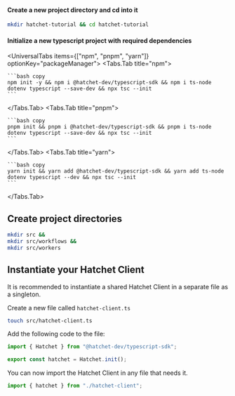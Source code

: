
#### Create a new project directory and cd into it

```bash copy
mkdir hatchet-tutorial && cd hatchet-tutorial
```

#### Initialize a new typescript project with required dependencies

<UniversalTabs items={["npm", "pnpm", "yarn"]} optionKey="packageManager">
  <Tabs.Tab title="npm">

    ```bash copy
    npm init -y && npm i @hatchet-dev/typescript-sdk && npm i ts-node dotenv typescript --save-dev && npx tsc --init
    ```

  </Tabs.Tab>
  <Tabs.Tab title="pnpm">

    ```bash copy
    pnpm init && pnpm i @hatchet-dev/typescript-sdk && pnpm i ts-node dotenv typescript --save-dev && npx tsc --init
    ```

  </Tabs.Tab>
  <Tabs.Tab title="yarn">

    ```bash copy
    yarn init && yarn add @hatchet-dev/typescript-sdk && yarn add ts-node dotenv typescript --dev && npx tsc --init
    ```

  </Tabs.Tab>
</UniversalTabs>

## Create project directories

```bash copy
mkdir src &&
mkdir src/workflows &&
mkdir src/workers
```

## Instantiate your Hatchet Client

It is recommended to instantiate a shared Hatchet Client in a separate file as a singleton.

Create a new file called `hatchet-client.ts`

```bash copy
touch src/hatchet-client.ts
```

Add the following code to the file:

```typescript copy
import { Hatchet } from "@hatchet-dev/typescript-sdk";

export const hatchet = Hatchet.init();
```

You can now import the Hatchet Client in any file that needs it.

```typescript copy
import { hatchet } from "./hatchet-client";
```
